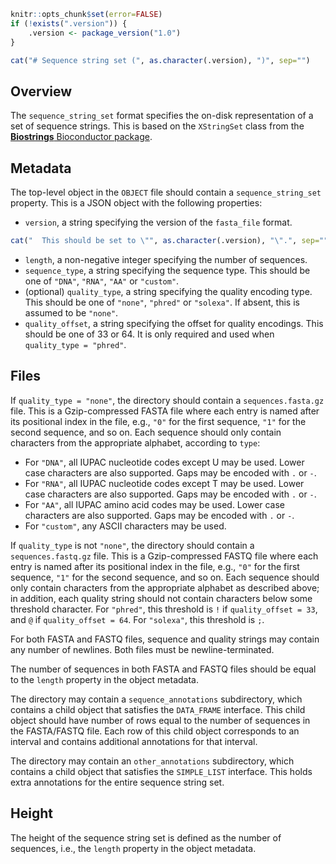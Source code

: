 ```r
knitr::opts_chunk$set(error=FALSE)
if (!exists(".version")) {
    .version <- package_version("1.0")
}
```

```r
cat("# Sequence string set (", as.character(.version), ")", sep="")
```

## Overview

The `sequence_string_set` format specifies the on-disk representation of a set of sequence strings.
This is based on the `XStringSet` class from the [**Biostrings** Bioconductor package](https://bioconductor.org/packages/Biostrings).

## Metadata

The top-level object in the `OBJECT` file should contain a `sequence_string_set` property.
This is a JSON object with the following properties:

- `version`, a string specifying the version of the `fasta_file` format.
```r
cat("  This should be set to \"", as.character(.version), "\".", sep="")
```
- `length`, a non-negative integer specifying the number of sequences.
- `sequence_type`, a string specifying the sequence type.
  This should be one of `"DNA"`, `"RNA"`, `"AA"` or `"custom"`.
- (optional) `quality_type`, a string specifying the quality encoding type.
  This should be one of `"none"`, `"phred"` or `"solexa"`.
  If absent, this is assumed to be `"none"`.
- `quality_offset`, a string specifying the offset for quality encodings.
  This should be one of 33 or 64.
  It is only required and used when `quality_type = "phred"`.

## Files

If `quality_type = "none"`, the directory should contain a `sequences.fasta.gz` file.
This is a Gzip-compressed FASTA file where each entry is named after its positional index in the file, e.g., `"0"` for the first sequence, `"1"` for the second sequence, and so on.
Each sequence should only contain characters from the appropriate alphabet, according to `type`:

- For `"DNA"`, all IUPAC nucleotide codes except U may be used.
  Lower case characters are also supported.
  Gaps may be encoded with `.` or `-`.
- For `"RNA"`, all IUPAC nucleotide codes except T may be used.
  Lower case characters are also supported.
  Gaps may be encoded with `.` or `-`.
- For `"AA"`, all IUPAC amino acid codes may be used.
  Lower case characters are also supported.
  Gaps may be encoded with `.` or `-`.
- For `"custom"`, any ASCII characters may be used.

If `quality_type` is not `"none"`, the directory should contain a `sequences.fastq.gz` file.
This is a Gzip-compressed FASTQ file where each entry is named after its positional index in the file, e.g., `"0"` for the first sequence, `"1"` for the second sequence, and so on.
Each sequence should only contain characters from the appropriate alphabet as described above;
in addition, each quality string should not contain characters below some threshold character.
For `"phred"`, this threshold is `!` if `quality_offset = 33`, and `@` if `quality_offset = 64`.
For `"solexa"`, this threshold is `;`.

For both FASTA and FASTQ files, sequence and quality strings may contain any number of newlines.
Both files must be newline-terminated.

The number of sequences in both FASTA and FASTQ files should be equal to the `length` property in the object metadata.

The directory may contain a `sequence_annotations` subdirectory, which contains a child object that satisfies the `DATA_FRAME` interface.
This child object should have number of rows equal to the number of sequences in the FASTA/FASTQ file.
Each row of this child object corresponds to an interval and contains additional annotations for that interval.

The directory may contain an `other_annotations` subdirectory, which contains a child object that satisfies the `SIMPLE_LIST` interface.
This holds extra annotations for the entire sequence string set.

## Height

The height of the sequence string set is defined as the number of sequences, i.e., the `length` property in the object metadata.
